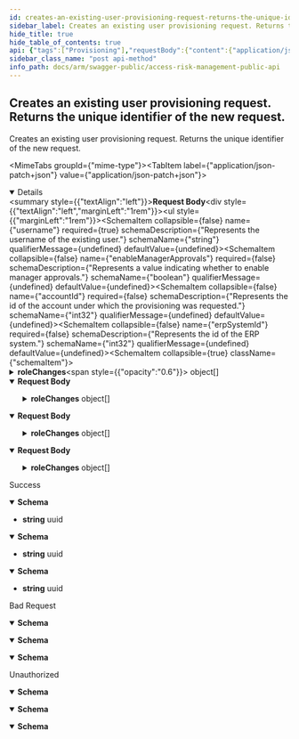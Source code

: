 ```yaml
---
id: creates-an-existing-user-provisioning-request-returns-the-unique-identifier-of-the-new-request
sidebar_label: Creates an existing user provisioning request. Returns the unique identifier of the new request.
hide_title: true
hide_table_of_contents: true
api: {"tags":["Provisioning"],"requestBody":{"content":{"application/json-patch+json":{"schema":{"required":["username"],"type":"object","properties":{"username":{"type":"string","description":"Represents the username of the existing user."},"enableManagerApprovals":{"type":"boolean","description":"Represents a value indicating whether to enable manager approvals."},"accountId":{"type":"integer","description":"Represents the id of the account under which the provisioning was requested.","format":"int32"},"erpSystemId":{"type":"integer","description":"Represents the id of the ERP system.","format":"int32"},"roleChanges":{"type":"array","items":{"type":"object","properties":{"id":{"type":"string","description":"The unique identifier of the role.","format":"uuid"},"roleName":{"type":"string","description":"The role name.","nullable":true},"changeType":{"enum":["Add","Remove","Change"],"type":"string","description":"The role change type."},"validFrom":{"type":"string","description":"The start date of the validity of the role.","format":"date-time","nullable":true},"validTo":{"type":"string","description":"The end date of the validity of the role.","format":"date-time","nullable":true}},"additionalProperties":false,"description":"Represents the model of a role change."},"description":"Represents a collection of role changes to check for conflicts.","nullable":true},"comment":{"type":"string","description":"Represents optional comments for request.","nullable":true},"provisionPartialRoles":{"type":"boolean","description":"Determines if request could be provisioned even if some of its roles have been rejected."}},"additionalProperties":false,"description":"Represents the model of an existing user provisioning request."}},"application/json":{"schema":{"required":["username"],"type":"object","properties":{"username":{"type":"string","description":"Represents the username of the existing user."},"enableManagerApprovals":{"type":"boolean","description":"Represents a value indicating whether to enable manager approvals."},"accountId":{"type":"integer","description":"Represents the id of the account under which the provisioning was requested.","format":"int32"},"erpSystemId":{"type":"integer","description":"Represents the id of the ERP system.","format":"int32"},"roleChanges":{"type":"array","items":{"type":"object","properties":{"id":{"type":"string","description":"The unique identifier of the role.","format":"uuid"},"roleName":{"type":"string","description":"The role name.","nullable":true},"changeType":{"enum":["Add","Remove","Change"],"type":"string","description":"The role change type."},"validFrom":{"type":"string","description":"The start date of the validity of the role.","format":"date-time","nullable":true},"validTo":{"type":"string","description":"The end date of the validity of the role.","format":"date-time","nullable":true}},"additionalProperties":false,"description":"Represents the model of a role change."},"description":"Represents a collection of role changes to check for conflicts.","nullable":true},"comment":{"type":"string","description":"Represents optional comments for request.","nullable":true},"provisionPartialRoles":{"type":"boolean","description":"Determines if request could be provisioned even if some of its roles have been rejected."}},"additionalProperties":false,"description":"Represents the model of an existing user provisioning request."}},"text/json":{"schema":{"required":["username"],"type":"object","properties":{"username":{"type":"string","description":"Represents the username of the existing user."},"enableManagerApprovals":{"type":"boolean","description":"Represents a value indicating whether to enable manager approvals."},"accountId":{"type":"integer","description":"Represents the id of the account under which the provisioning was requested.","format":"int32"},"erpSystemId":{"type":"integer","description":"Represents the id of the ERP system.","format":"int32"},"roleChanges":{"type":"array","items":{"type":"object","properties":{"id":{"type":"string","description":"The unique identifier of the role.","format":"uuid"},"roleName":{"type":"string","description":"The role name.","nullable":true},"changeType":{"enum":["Add","Remove","Change"],"type":"string","description":"The role change type."},"validFrom":{"type":"string","description":"The start date of the validity of the role.","format":"date-time","nullable":true},"validTo":{"type":"string","description":"The end date of the validity of the role.","format":"date-time","nullable":true}},"additionalProperties":false,"description":"Represents the model of a role change."},"description":"Represents a collection of role changes to check for conflicts.","nullable":true},"comment":{"type":"string","description":"Represents optional comments for request.","nullable":true},"provisionPartialRoles":{"type":"boolean","description":"Determines if request could be provisioned even if some of its roles have been rejected."}},"additionalProperties":false,"description":"Represents the model of an existing user provisioning request."}},"application/*+json":{"schema":{"required":["username"],"type":"object","properties":{"username":{"type":"string","description":"Represents the username of the existing user."},"enableManagerApprovals":{"type":"boolean","description":"Represents a value indicating whether to enable manager approvals."},"accountId":{"type":"integer","description":"Represents the id of the account under which the provisioning was requested.","format":"int32"},"erpSystemId":{"type":"integer","description":"Represents the id of the ERP system.","format":"int32"},"roleChanges":{"type":"array","items":{"type":"object","properties":{"id":{"type":"string","description":"The unique identifier of the role.","format":"uuid"},"roleName":{"type":"string","description":"The role name.","nullable":true},"changeType":{"enum":["Add","Remove","Change"],"type":"string","description":"The role change type."},"validFrom":{"type":"string","description":"The start date of the validity of the role.","format":"date-time","nullable":true},"validTo":{"type":"string","description":"The end date of the validity of the role.","format":"date-time","nullable":true}},"additionalProperties":false,"description":"Represents the model of a role change."},"description":"Represents a collection of role changes to check for conflicts.","nullable":true},"comment":{"type":"string","description":"Represents optional comments for request.","nullable":true},"provisionPartialRoles":{"type":"boolean","description":"Determines if request could be provisioned even if some of its roles have been rejected."}},"additionalProperties":false,"description":"Represents the model of an existing user provisioning request."}}}},"responses":{"201":{"description":"Success","content":{"text/plain":{"schema":{"type":"string","format":"uuid"}},"application/json":{"schema":{"type":"string","format":"uuid"}},"text/json":{"schema":{"type":"string","format":"uuid"}}}},"400":{"description":"Bad Request","content":{"text/plain":{"schema":{"type":"object","properties":{"type":{"type":"string","nullable":true},"title":{"type":"string","nullable":true},"status":{"type":"integer","format":"int32","nullable":true},"detail":{"type":"string","nullable":true},"instance":{"type":"string","nullable":true}},"additionalProperties":{"type":"object","additionalProperties":false}}},"application/json":{"schema":{"type":"object","properties":{"type":{"type":"string","nullable":true},"title":{"type":"string","nullable":true},"status":{"type":"integer","format":"int32","nullable":true},"detail":{"type":"string","nullable":true},"instance":{"type":"string","nullable":true}},"additionalProperties":{"type":"object","additionalProperties":false}}},"text/json":{"schema":{"type":"object","properties":{"type":{"type":"string","nullable":true},"title":{"type":"string","nullable":true},"status":{"type":"integer","format":"int32","nullable":true},"detail":{"type":"string","nullable":true},"instance":{"type":"string","nullable":true}},"additionalProperties":{"type":"object","additionalProperties":false}}}}},"401":{"description":"Unauthorized","content":{"text/plain":{"schema":{"type":"object","properties":{"type":{"type":"string","nullable":true},"title":{"type":"string","nullable":true},"status":{"type":"integer","format":"int32","nullable":true},"detail":{"type":"string","nullable":true},"instance":{"type":"string","nullable":true}},"additionalProperties":{"type":"object","additionalProperties":false}}},"application/json":{"schema":{"type":"object","properties":{"type":{"type":"string","nullable":true},"title":{"type":"string","nullable":true},"status":{"type":"integer","format":"int32","nullable":true},"detail":{"type":"string","nullable":true},"instance":{"type":"string","nullable":true}},"additionalProperties":{"type":"object","additionalProperties":false}}},"text/json":{"schema":{"type":"object","properties":{"type":{"type":"string","nullable":true},"title":{"type":"string","nullable":true},"status":{"type":"integer","format":"int32","nullable":true},"detail":{"type":"string","nullable":true},"instance":{"type":"string","nullable":true}},"additionalProperties":{"type":"object","additionalProperties":false}}}}}},"description":"Creates an existing user provisioning request. Returns the unique identifier of the new request.","method":"post","path":"/api/v1/provisioning/existinguser","jsonRequestBodyExample":{"username":"string","enableManagerApprovals":true,"accountId":0,"erpSystemId":0,"roleChanges":[{"id":"3fa85f64-5717-4562-b3fc-2c963f66afa6","roleName":"string","changeType":"Add","validFrom":"2022-08-18","validTo":"2022-08-18"}],"comment":"string","provisionPartialRoles":true},"info":{"title":"Access Risk Management Public API","version":"1.0"},"postman":{"name":"Creates an existing user provisioning request. Returns the unique identifier of the new request.","description":{"type":"text/plain"},"url":{"path":["api","v1","provisioning","existinguser"],"host":["{{baseUrl}}"],"query":[],"variable":[]},"header":[{"key":"Content-Type","value":"application/json"},{"key":"Accept","value":"text/plain"}],"method":"POST","body":{"mode":"raw","raw":"\"\"","options":{"raw":{"language":"json"}}}}}
sidebar_class_name: "post api-method"
info_path: docs/arm/swagger-public/access-risk-management-public-api
---
```



## Creates an existing user provisioning request. Returns the unique identifier of the new request.



Creates an existing user provisioning request. Returns the unique identifier of the new request.

<MimeTabs groupId={"mime-type"}><TabItem label={"application/json-patch+json"} value={"application/json-patch+json"}><details style={{}} data-collapsed={false} open={true}><summary style={{"textAlign":"left"}}><strong>Request Body</strong></summary><div style={{"textAlign":"left","marginLeft":"1rem"}}></div><ul style={{"marginLeft":"1rem"}}><SchemaItem collapsible={false} name={"username"} required={true} schemaDescription={"Represents the username of the existing user."} schemaName={"string"} qualifierMessage={undefined} defaultValue={undefined}></SchemaItem><SchemaItem collapsible={false} name={"enableManagerApprovals"} required={false} schemaDescription={"Represents a value indicating whether to enable manager approvals."} schemaName={"boolean"} qualifierMessage={undefined} defaultValue={undefined}></SchemaItem><SchemaItem collapsible={false} name={"accountId"} required={false} schemaDescription={"Represents the id of the account under which the provisioning was requested."} schemaName={"int32"} qualifierMessage={undefined} defaultValue={undefined}></SchemaItem><SchemaItem collapsible={false} name={"erpSystemId"} required={false} schemaDescription={"Represents the id of the ERP system."} schemaName={"int32"} qualifierMessage={undefined} defaultValue={undefined}></SchemaItem><SchemaItem collapsible={true} className={"schemaItem"}><details style={{}}><summary style={{}}><strong>roleChanges</strong><span style={{"opacity":"0.6"}}> object[]</span></summary><div style={{"marginLeft":"1rem"}}><div style={{"marginTop":".5rem","marginBottom":".5rem"}}>

Represents a collection of role changes to check for conflicts.

</div><SchemaItem collapsible={false} name={"id"} required={false} schemaDescription={"The unique identifier of the role."} schemaName={"uuid"} qualifierMessage={undefined} defaultValue={undefined}></SchemaItem><SchemaItem collapsible={false} name={"roleName"} required={false} schemaDescription={"The role name."} schemaName={"string"} qualifierMessage={undefined} defaultValue={undefined}></SchemaItem><SchemaItem collapsible={false} name={"changeType"} required={false} schemaDescription={"The role change type."} schemaName={"string"} qualifierMessage={"**Possible values:** [`Add`, `Remove`, `Change`]"} defaultValue={undefined}></SchemaItem><SchemaItem collapsible={false} name={"validFrom"} required={false} schemaDescription={"The start date of the validity of the role."} schemaName={"date-time"} qualifierMessage={undefined} defaultValue={undefined}></SchemaItem><SchemaItem collapsible={false} name={"validTo"} required={false} schemaDescription={"The end date of the validity of the role."} schemaName={"date-time"} qualifierMessage={undefined} defaultValue={undefined}></SchemaItem></div></details></SchemaItem><SchemaItem collapsible={false} name={"comment"} required={false} schemaDescription={"Represents optional comments for request."} schemaName={"string"} qualifierMessage={undefined} defaultValue={undefined}></SchemaItem><SchemaItem collapsible={false} name={"provisionPartialRoles"} required={false} schemaDescription={"Determines if request could be provisioned even if some of its roles have been rejected."} schemaName={"boolean"} qualifierMessage={undefined} defaultValue={undefined}></SchemaItem></ul></details></TabItem><TabItem label={"application/json"} value={"application/json"}><details style={{}} data-collapsed={false} open={true}><summary style={{"textAlign":"left"}}><strong>Request Body</strong></summary><div style={{"textAlign":"left","marginLeft":"1rem"}}></div><ul style={{"marginLeft":"1rem"}}><SchemaItem collapsible={false} name={"username"} required={true} schemaDescription={"Represents the username of the existing user."} schemaName={"string"} qualifierMessage={undefined} defaultValue={undefined}></SchemaItem><SchemaItem collapsible={false} name={"enableManagerApprovals"} required={false} schemaDescription={"Represents a value indicating whether to enable manager approvals."} schemaName={"boolean"} qualifierMessage={undefined} defaultValue={undefined}></SchemaItem><SchemaItem collapsible={false} name={"accountId"} required={false} schemaDescription={"Represents the id of the account under which the provisioning was requested."} schemaName={"int32"} qualifierMessage={undefined} defaultValue={undefined}></SchemaItem><SchemaItem collapsible={false} name={"erpSystemId"} required={false} schemaDescription={"Represents the id of the ERP system."} schemaName={"int32"} qualifierMessage={undefined} defaultValue={undefined}></SchemaItem><SchemaItem collapsible={true} className={"schemaItem"}><details style={{}}><summary style={{}}><strong>roleChanges</strong><span style={{"opacity":"0.6"}}> object[]</span></summary><div style={{"marginLeft":"1rem"}}><div style={{"marginTop":".5rem","marginBottom":".5rem"}}>

Represents a collection of role changes to check for conflicts.

</div><SchemaItem collapsible={false} name={"id"} required={false} schemaDescription={"The unique identifier of the role."} schemaName={"uuid"} qualifierMessage={undefined} defaultValue={undefined}></SchemaItem><SchemaItem collapsible={false} name={"roleName"} required={false} schemaDescription={"The role name."} schemaName={"string"} qualifierMessage={undefined} defaultValue={undefined}></SchemaItem><SchemaItem collapsible={false} name={"changeType"} required={false} schemaDescription={"The role change type."} schemaName={"string"} qualifierMessage={"**Possible values:** [`Add`, `Remove`, `Change`]"} defaultValue={undefined}></SchemaItem><SchemaItem collapsible={false} name={"validFrom"} required={false} schemaDescription={"The start date of the validity of the role."} schemaName={"date-time"} qualifierMessage={undefined} defaultValue={undefined}></SchemaItem><SchemaItem collapsible={false} name={"validTo"} required={false} schemaDescription={"The end date of the validity of the role."} schemaName={"date-time"} qualifierMessage={undefined} defaultValue={undefined}></SchemaItem></div></details></SchemaItem><SchemaItem collapsible={false} name={"comment"} required={false} schemaDescription={"Represents optional comments for request."} schemaName={"string"} qualifierMessage={undefined} defaultValue={undefined}></SchemaItem><SchemaItem collapsible={false} name={"provisionPartialRoles"} required={false} schemaDescription={"Determines if request could be provisioned even if some of its roles have been rejected."} schemaName={"boolean"} qualifierMessage={undefined} defaultValue={undefined}></SchemaItem></ul></details></TabItem><TabItem label={"text/json"} value={"text/json"}><details style={{}} data-collapsed={false} open={true}><summary style={{"textAlign":"left"}}><strong>Request Body</strong></summary><div style={{"textAlign":"left","marginLeft":"1rem"}}></div><ul style={{"marginLeft":"1rem"}}><SchemaItem collapsible={false} name={"username"} required={true} schemaDescription={"Represents the username of the existing user."} schemaName={"string"} qualifierMessage={undefined} defaultValue={undefined}></SchemaItem><SchemaItem collapsible={false} name={"enableManagerApprovals"} required={false} schemaDescription={"Represents a value indicating whether to enable manager approvals."} schemaName={"boolean"} qualifierMessage={undefined} defaultValue={undefined}></SchemaItem><SchemaItem collapsible={false} name={"accountId"} required={false} schemaDescription={"Represents the id of the account under which the provisioning was requested."} schemaName={"int32"} qualifierMessage={undefined} defaultValue={undefined}></SchemaItem><SchemaItem collapsible={false} name={"erpSystemId"} required={false} schemaDescription={"Represents the id of the ERP system."} schemaName={"int32"} qualifierMessage={undefined} defaultValue={undefined}></SchemaItem><SchemaItem collapsible={true} className={"schemaItem"}><details style={{}}><summary style={{}}><strong>roleChanges</strong><span style={{"opacity":"0.6"}}> object[]</span></summary><div style={{"marginLeft":"1rem"}}><div style={{"marginTop":".5rem","marginBottom":".5rem"}}>

Represents a collection of role changes to check for conflicts.

</div><SchemaItem collapsible={false} name={"id"} required={false} schemaDescription={"The unique identifier of the role."} schemaName={"uuid"} qualifierMessage={undefined} defaultValue={undefined}></SchemaItem><SchemaItem collapsible={false} name={"roleName"} required={false} schemaDescription={"The role name."} schemaName={"string"} qualifierMessage={undefined} defaultValue={undefined}></SchemaItem><SchemaItem collapsible={false} name={"changeType"} required={false} schemaDescription={"The role change type."} schemaName={"string"} qualifierMessage={"**Possible values:** [`Add`, `Remove`, `Change`]"} defaultValue={undefined}></SchemaItem><SchemaItem collapsible={false} name={"validFrom"} required={false} schemaDescription={"The start date of the validity of the role."} schemaName={"date-time"} qualifierMessage={undefined} defaultValue={undefined}></SchemaItem><SchemaItem collapsible={false} name={"validTo"} required={false} schemaDescription={"The end date of the validity of the role."} schemaName={"date-time"} qualifierMessage={undefined} defaultValue={undefined}></SchemaItem></div></details></SchemaItem><SchemaItem collapsible={false} name={"comment"} required={false} schemaDescription={"Represents optional comments for request."} schemaName={"string"} qualifierMessage={undefined} defaultValue={undefined}></SchemaItem><SchemaItem collapsible={false} name={"provisionPartialRoles"} required={false} schemaDescription={"Determines if request could be provisioned even if some of its roles have been rejected."} schemaName={"boolean"} qualifierMessage={undefined} defaultValue={undefined}></SchemaItem></ul></details></TabItem><TabItem label={"application/*+json"} value={"application/*+json"}><details style={{}} data-collapsed={false} open={true}><summary style={{"textAlign":"left"}}><strong>Request Body</strong></summary><div style={{"textAlign":"left","marginLeft":"1rem"}}></div><ul style={{"marginLeft":"1rem"}}><SchemaItem collapsible={false} name={"username"} required={true} schemaDescription={"Represents the username of the existing user."} schemaName={"string"} qualifierMessage={undefined} defaultValue={undefined}></SchemaItem><SchemaItem collapsible={false} name={"enableManagerApprovals"} required={false} schemaDescription={"Represents a value indicating whether to enable manager approvals."} schemaName={"boolean"} qualifierMessage={undefined} defaultValue={undefined}></SchemaItem><SchemaItem collapsible={false} name={"accountId"} required={false} schemaDescription={"Represents the id of the account under which the provisioning was requested."} schemaName={"int32"} qualifierMessage={undefined} defaultValue={undefined}></SchemaItem><SchemaItem collapsible={false} name={"erpSystemId"} required={false} schemaDescription={"Represents the id of the ERP system."} schemaName={"int32"} qualifierMessage={undefined} defaultValue={undefined}></SchemaItem><SchemaItem collapsible={true} className={"schemaItem"}><details style={{}}><summary style={{}}><strong>roleChanges</strong><span style={{"opacity":"0.6"}}> object[]</span></summary><div style={{"marginLeft":"1rem"}}><div style={{"marginTop":".5rem","marginBottom":".5rem"}}>

Represents a collection of role changes to check for conflicts.

</div><SchemaItem collapsible={false} name={"id"} required={false} schemaDescription={"The unique identifier of the role."} schemaName={"uuid"} qualifierMessage={undefined} defaultValue={undefined}></SchemaItem><SchemaItem collapsible={false} name={"roleName"} required={false} schemaDescription={"The role name."} schemaName={"string"} qualifierMessage={undefined} defaultValue={undefined}></SchemaItem><SchemaItem collapsible={false} name={"changeType"} required={false} schemaDescription={"The role change type."} schemaName={"string"} qualifierMessage={"**Possible values:** [`Add`, `Remove`, `Change`]"} defaultValue={undefined}></SchemaItem><SchemaItem collapsible={false} name={"validFrom"} required={false} schemaDescription={"The start date of the validity of the role."} schemaName={"date-time"} qualifierMessage={undefined} defaultValue={undefined}></SchemaItem><SchemaItem collapsible={false} name={"validTo"} required={false} schemaDescription={"The end date of the validity of the role."} schemaName={"date-time"} qualifierMessage={undefined} defaultValue={undefined}></SchemaItem></div></details></SchemaItem><SchemaItem collapsible={false} name={"comment"} required={false} schemaDescription={"Represents optional comments for request."} schemaName={"string"} qualifierMessage={undefined} defaultValue={undefined}></SchemaItem><SchemaItem collapsible={false} name={"provisionPartialRoles"} required={false} schemaDescription={"Determines if request could be provisioned even if some of its roles have been rejected."} schemaName={"boolean"} qualifierMessage={undefined} defaultValue={undefined}></SchemaItem></ul></details></TabItem></MimeTabs><div><ApiTabs><TabItem label={"201"} value={"201"}><div>

Success

</div><div><MimeTabs groupId={"mime-type"}><TabItem label={"text/plain"} value={"text/plain"}><SchemaTabs groupId={"schema-tabs"}><TabItem label={"Schema"} value={"Schema"}><details style={{}} data-collapsed={false} open={true}><summary style={{"textAlign":"left"}}><strong>Schema</strong></summary><div style={{"textAlign":"left","marginLeft":"1rem"}}></div><ul style={{"marginLeft":"1rem"}}><li><div><strong>string</strong><span style={{"opacity":"0.6"}}> uuid</span></div></li></ul></details></TabItem></SchemaTabs></TabItem><TabItem label={"application/json"} value={"application/json"}><SchemaTabs groupId={"schema-tabs"}><TabItem label={"Schema"} value={"Schema"}><details style={{}} data-collapsed={false} open={true}><summary style={{"textAlign":"left"}}><strong>Schema</strong></summary><div style={{"textAlign":"left","marginLeft":"1rem"}}></div><ul style={{"marginLeft":"1rem"}}><li><div><strong>string</strong><span style={{"opacity":"0.6"}}> uuid</span></div></li></ul></details></TabItem></SchemaTabs></TabItem><TabItem label={"text/json"} value={"text/json"}><SchemaTabs groupId={"schema-tabs"}><TabItem label={"Schema"} value={"Schema"}><details style={{}} data-collapsed={false} open={true}><summary style={{"textAlign":"left"}}><strong>Schema</strong></summary><div style={{"textAlign":"left","marginLeft":"1rem"}}></div><ul style={{"marginLeft":"1rem"}}><li><div><strong>string</strong><span style={{"opacity":"0.6"}}> uuid</span></div></li></ul></details></TabItem></SchemaTabs></TabItem></MimeTabs></div></TabItem><TabItem label={"400"} value={"400"}><div>

Bad Request

</div><div><MimeTabs groupId={"mime-type"}><TabItem label={"text/plain"} value={"text/plain"}><SchemaTabs groupId={"schema-tabs"}><TabItem label={"Schema"} value={"Schema"}><details style={{}} data-collapsed={false} open={true}><summary style={{"textAlign":"left"}}><strong>Schema</strong></summary><div style={{"textAlign":"left","marginLeft":"1rem"}}></div><ul style={{"marginLeft":"1rem"}}><SchemaItem collapsible={false} name={"type"} required={false} schemaDescription={undefined} schemaName={"string"} qualifierMessage={undefined} defaultValue={undefined}></SchemaItem><SchemaItem collapsible={false} name={"title"} required={false} schemaDescription={undefined} schemaName={"string"} qualifierMessage={undefined} defaultValue={undefined}></SchemaItem><SchemaItem collapsible={false} name={"status"} required={false} schemaDescription={undefined} schemaName={"int32"} qualifierMessage={undefined} defaultValue={undefined}></SchemaItem><SchemaItem collapsible={false} name={"detail"} required={false} schemaDescription={undefined} schemaName={"string"} qualifierMessage={undefined} defaultValue={undefined}></SchemaItem><SchemaItem collapsible={false} name={"instance"} required={false} schemaDescription={undefined} schemaName={"string"} qualifierMessage={undefined} defaultValue={undefined}></SchemaItem></ul></details></TabItem></SchemaTabs></TabItem><TabItem label={"application/json"} value={"application/json"}><SchemaTabs groupId={"schema-tabs"}><TabItem label={"Schema"} value={"Schema"}><details style={{}} data-collapsed={false} open={true}><summary style={{"textAlign":"left"}}><strong>Schema</strong></summary><div style={{"textAlign":"left","marginLeft":"1rem"}}></div><ul style={{"marginLeft":"1rem"}}><SchemaItem collapsible={false} name={"type"} required={false} schemaDescription={undefined} schemaName={"string"} qualifierMessage={undefined} defaultValue={undefined}></SchemaItem><SchemaItem collapsible={false} name={"title"} required={false} schemaDescription={undefined} schemaName={"string"} qualifierMessage={undefined} defaultValue={undefined}></SchemaItem><SchemaItem collapsible={false} name={"status"} required={false} schemaDescription={undefined} schemaName={"int32"} qualifierMessage={undefined} defaultValue={undefined}></SchemaItem><SchemaItem collapsible={false} name={"detail"} required={false} schemaDescription={undefined} schemaName={"string"} qualifierMessage={undefined} defaultValue={undefined}></SchemaItem><SchemaItem collapsible={false} name={"instance"} required={false} schemaDescription={undefined} schemaName={"string"} qualifierMessage={undefined} defaultValue={undefined}></SchemaItem></ul></details></TabItem></SchemaTabs></TabItem><TabItem label={"text/json"} value={"text/json"}><SchemaTabs groupId={"schema-tabs"}><TabItem label={"Schema"} value={"Schema"}><details style={{}} data-collapsed={false} open={true}><summary style={{"textAlign":"left"}}><strong>Schema</strong></summary><div style={{"textAlign":"left","marginLeft":"1rem"}}></div><ul style={{"marginLeft":"1rem"}}><SchemaItem collapsible={false} name={"type"} required={false} schemaDescription={undefined} schemaName={"string"} qualifierMessage={undefined} defaultValue={undefined}></SchemaItem><SchemaItem collapsible={false} name={"title"} required={false} schemaDescription={undefined} schemaName={"string"} qualifierMessage={undefined} defaultValue={undefined}></SchemaItem><SchemaItem collapsible={false} name={"status"} required={false} schemaDescription={undefined} schemaName={"int32"} qualifierMessage={undefined} defaultValue={undefined}></SchemaItem><SchemaItem collapsible={false} name={"detail"} required={false} schemaDescription={undefined} schemaName={"string"} qualifierMessage={undefined} defaultValue={undefined}></SchemaItem><SchemaItem collapsible={false} name={"instance"} required={false} schemaDescription={undefined} schemaName={"string"} qualifierMessage={undefined} defaultValue={undefined}></SchemaItem></ul></details></TabItem></SchemaTabs></TabItem></MimeTabs></div></TabItem><TabItem label={"401"} value={"401"}><div>

Unauthorized

</div><div><MimeTabs groupId={"mime-type"}><TabItem label={"text/plain"} value={"text/plain"}><SchemaTabs groupId={"schema-tabs"}><TabItem label={"Schema"} value={"Schema"}><details style={{}} data-collapsed={false} open={true}><summary style={{"textAlign":"left"}}><strong>Schema</strong></summary><div style={{"textAlign":"left","marginLeft":"1rem"}}></div><ul style={{"marginLeft":"1rem"}}><SchemaItem collapsible={false} name={"type"} required={false} schemaDescription={undefined} schemaName={"string"} qualifierMessage={undefined} defaultValue={undefined}></SchemaItem><SchemaItem collapsible={false} name={"title"} required={false} schemaDescription={undefined} schemaName={"string"} qualifierMessage={undefined} defaultValue={undefined}></SchemaItem><SchemaItem collapsible={false} name={"status"} required={false} schemaDescription={undefined} schemaName={"int32"} qualifierMessage={undefined} defaultValue={undefined}></SchemaItem><SchemaItem collapsible={false} name={"detail"} required={false} schemaDescription={undefined} schemaName={"string"} qualifierMessage={undefined} defaultValue={undefined}></SchemaItem><SchemaItem collapsible={false} name={"instance"} required={false} schemaDescription={undefined} schemaName={"string"} qualifierMessage={undefined} defaultValue={undefined}></SchemaItem></ul></details></TabItem></SchemaTabs></TabItem><TabItem label={"application/json"} value={"application/json"}><SchemaTabs groupId={"schema-tabs"}><TabItem label={"Schema"} value={"Schema"}><details style={{}} data-collapsed={false} open={true}><summary style={{"textAlign":"left"}}><strong>Schema</strong></summary><div style={{"textAlign":"left","marginLeft":"1rem"}}></div><ul style={{"marginLeft":"1rem"}}><SchemaItem collapsible={false} name={"type"} required={false} schemaDescription={undefined} schemaName={"string"} qualifierMessage={undefined} defaultValue={undefined}></SchemaItem><SchemaItem collapsible={false} name={"title"} required={false} schemaDescription={undefined} schemaName={"string"} qualifierMessage={undefined} defaultValue={undefined}></SchemaItem><SchemaItem collapsible={false} name={"status"} required={false} schemaDescription={undefined} schemaName={"int32"} qualifierMessage={undefined} defaultValue={undefined}></SchemaItem><SchemaItem collapsible={false} name={"detail"} required={false} schemaDescription={undefined} schemaName={"string"} qualifierMessage={undefined} defaultValue={undefined}></SchemaItem><SchemaItem collapsible={false} name={"instance"} required={false} schemaDescription={undefined} schemaName={"string"} qualifierMessage={undefined} defaultValue={undefined}></SchemaItem></ul></details></TabItem></SchemaTabs></TabItem><TabItem label={"text/json"} value={"text/json"}><SchemaTabs groupId={"schema-tabs"}><TabItem label={"Schema"} value={"Schema"}><details style={{}} data-collapsed={false} open={true}><summary style={{"textAlign":"left"}}><strong>Schema</strong></summary><div style={{"textAlign":"left","marginLeft":"1rem"}}></div><ul style={{"marginLeft":"1rem"}}><SchemaItem collapsible={false} name={"type"} required={false} schemaDescription={undefined} schemaName={"string"} qualifierMessage={undefined} defaultValue={undefined}></SchemaItem><SchemaItem collapsible={false} name={"title"} required={false} schemaDescription={undefined} schemaName={"string"} qualifierMessage={undefined} defaultValue={undefined}></SchemaItem><SchemaItem collapsible={false} name={"status"} required={false} schemaDescription={undefined} schemaName={"int32"} qualifierMessage={undefined} defaultValue={undefined}></SchemaItem><SchemaItem collapsible={false} name={"detail"} required={false} schemaDescription={undefined} schemaName={"string"} qualifierMessage={undefined} defaultValue={undefined}></SchemaItem><SchemaItem collapsible={false} name={"instance"} required={false} schemaDescription={undefined} schemaName={"string"} qualifierMessage={undefined} defaultValue={undefined}></SchemaItem></ul></details></TabItem></SchemaTabs></TabItem></MimeTabs></div></TabItem></ApiTabs></div>
      